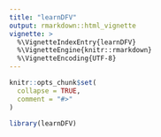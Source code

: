 ```yaml
---
title: "learnDFV"
output: rmarkdown::html_vignette
vignette: >
  %\VignetteIndexEntry{learnDFV}
  %\VignetteEngine{knitr::rmarkdown}
  %\VignetteEncoding{UTF-8}
---
```


```r
knitr::opts_chunk$set(
  collapse = TRUE,
  comment = "#>"
)
```

```r
library(learnDFV)
```
